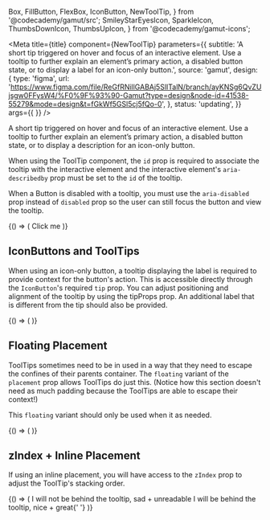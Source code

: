   Box,
  FillButton,
  FlexBox,
  IconButton,
  NewToolTip,
} from '@codecademy/gamut/src';
  SmileyStarEyesIcon,
  SparkleIcon,
  ThumbsDownIcon,
  ThumbsUpIcon,
} from '@codecademy/gamut-icons';

<Meta
  title={title}
  component={NewToolTip}
  parameters={{
    subtitle:
      'A short tip triggered on hover and focus of an interactive element. Use a tooltip to further explain an element’s primary action, a disabled button state, or to display a label for an icon-only button.',
    source: 'gamut',
    design: {
      type: 'figma',
      url:
        'https://www.figma.com/file/ReGfRNillGABAj5SlITalN/branch/ayKNSg6QvZUjsgw0FFysW4/%F0%9F%93%90-Gamut?type=design&node-id=41538-55279&mode=design&t=fGkWf5GSl5cj5fQo-0',
    },
    status: 'updating',
  }}
  args={{
  }}
/>

A short tip triggered on hover and focus of an interactive element. Use a tooltip to further explain an element’s primary action, a disabled button state, or to display a description for an icon-only button.

When using the ToolTip component, the `id` prop is required to associate the tooltip with the interactive element and the interactive element's `aria-describedby` prop must be set to the `id` of the tooltip.

When a Button is disabled with a tooltip, you must use the `aria-disabled` prop instead of `disabled` prop so the user can still focus the button and view the tooltip.

<Canvas>
  <Story name="ToolTip">
    {() => (
      <FlexBox center py={64} m={24}>
        <NewToolTip id="fill-id" info="Tooltip">
          <FillButton
            aria-describedby="fill-id"
            aria-disabled
            icon={SparkleIcon}
          >
            Click me
          </FillButton>
        </NewToolTip>
      </FlexBox>
    )}
  </Story>
</Canvas>

<PropsTable story="NewToolTip" />

## IconButtons and ToolTips

When using an icon-only button, a tooltip displaying the label is required to provide context for the button's action. This is accessible directly through the `IconButton`'s required `tip` prop. You can adjust positioning and alignment of the tooltip by using the tipProps prop. An additional label that is different from the tip should also be provided.

<Canvas>
  <Story name="InfoButton Tooltip ">
    {() => (
      <FlexBox center py={64} m={24}>
        <IconButton
          tip="Beautify your code"
          icon={SparkleIcon}
          tipProps={{ alignment: 'bottom-center' }}
        />
      </FlexBox>
    )}
  </Story>
</Canvas>

## Floating Placement

ToolTips sometimes need to be in used in a way that they need to escape the confines of their parents container. The `floating` variant of the `placement` prop allows ToolTips do just this. (Notice how this section doesn't need as much padding because the ToolTips are able to escape their context!)

This `floating` variant should only be used when it as needed.

<Canvas>
  <Story name="Floating Placement ToolTip">
    {() => (
      <IconButton
        aria-label="Wonder"
        tip="Wonder at the majesty of the universe"
        icon={SmileyStarEyesIcon}
        tipProps={{ alignment: 'bottom-center', placement: 'floating' }}
      />
    )}
  </Story>
</Canvas>

## zIndex + Inline Placement

If using an inline placement, you will have access to the `zIndex` prop to adjust the ToolTip's stacking order.

<Canvas>
  <Story name="Inline Placement ToolTip">
    {() => (
      <FlexBox center flexDirection="column" py={64} m={24}>
        <IconButton
          tip="Click me to vote no"
          icon={ThumbsDownIcon}
          tipProps={{ alignment: 'bottom-center' }}
        />
        <Box bg="paleBlue" zIndex={3}>
          I will not be behind the tooltip, sad + unreadable
        </Box>
        <IconButton
          tip="Click me to vote yes"
          icon={ThumbsUpIcon}
          tipProps={{ alignment: 'bottom-center', zIndex: 5 }}
        />
        <Box bg="paleBlue" zIndex={3}>
          I will be behind the tooltip, nice + great{' '}
        </Box>
      </FlexBox>
    )}
  </Story>
</Canvas>
